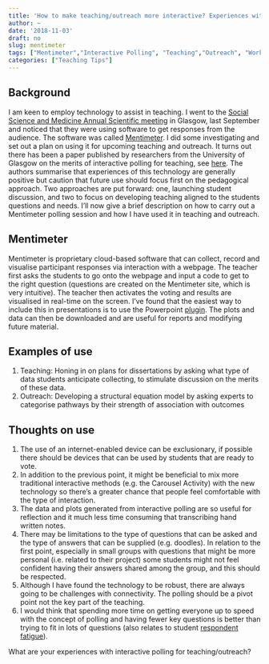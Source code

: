 ```yaml
---
title: 'How to make teaching/outreach more interactive? Experiences with Mentimeter'
author: ~
date: '2018-11-03'
draft: no
slug: mentimeter
tags: ["Mentimeter","Interactive Polling", "Teaching","Outreach", "Workshop", "Pedagogy", "Technology", "Powerpoint"]
categories: ["Teaching Tips"]
---
```


## Background
I am keen to employ technology to assist in teaching. I went to the [Social Science and Medicine Annual Scientific meeting](https://socsocmed.org.uk/annual-scientific-meeting/) in Glasgow, last September and noticed that they were using software to get responses from the audience. The software was called [Mentimeter](https://www.mentimeter.com/). I did some investigating and set out a plan on using it for upcoming teaching and outreach. It turns out there has been a paper published by researchers from the University of Glasgow on the merits of interactive polling for teaching, see [here](http://evs.psy.gla.ac.uk/papers/draperbrown.pdf). The authors summarise that experiences of this technology are generally positive but caution that future use should focus first on the pedagogical approach. Two approaches are put forward: one, launching student discussion, and two to focus on developing teaching aligned to the students questions and needs. I'll now give a brief description on how to carry out a Mentimeter polling session and how I have used it in teaching and outreach.     

## Mentimeter
Mentimeter is proprietary cloud-based software that can collect, record and visualise participant responses via interaction with a webpage. The teacher first asks the students to go onto the webpage and input a code to get to the right question (questions are created on the Mentimeter site, which is very intuitive). The teacher then activates the voting and results are visualised in real-time on the screen. I've found that the easiest way to include this in presentations is to use the Powerpoint [plugin](https://www.mentimeter.com/powerpoint). The plots and data can then be downloaded and are useful for reports and modifying future material.

## Examples of use
1. Teaching: Honing in on plans for dissertations by asking what type of data students anticipate collecting, to stimulate discussion on the merits of these data.
2. Outreach: Developing a structural equation model by asking experts to categorise pathways by their strength of association with outcomes 

## Thoughts on use
1. The use of an internet-enabled device can be exclusionary, if possible there should be devices that can be used by students that are ready to vote. 
2. In addition to the previous point, it might be beneficial to mix more traditional interactive methods (e.g. the Carousel Activity) with the new technology so there's a greater chance that people feel comfortable with the type of interaction. 
3. The data and plots generated from interactive polling are so useful for reflection and it much less time consuming that transcribing hand written notes. 
4. There may be limitations to the type of questions that can be asked and the type of answers that can be supplied (e.g. doodles). In relation to the first point, especially in small groups with questions that might be more personal (i.e. related to their project) some students might not feel confident having their answers shared among the group, and this should be respected. 
5. Although I have found the technology to be robust, there are always going to be challenges with connectivity. The polling should be a pivot point not the key part of the teaching. 
6. I would think that spending more time on getting everyone up to speed with the concept of polling and having fewer key questions is better than trying to fit in lots of questions (also relates to student [respondent fatigue](https://www.google.com/search?q=response+fatigue&oq=response+fatigue&aqs=chrome..69i57j0l5.2592j0j4&sourceid=chrome&ie=UTF-8)).


What are your experiences with interactive polling for teaching/outreach?







